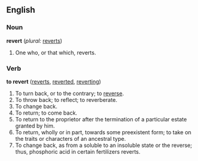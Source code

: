 ==English==

===Noun===
'''revert'''  (''plural:'' [[reverts]])
#One who, or that which, reverts.

===Verb===
'''to revert'''  ([[reverts]], [[reverted]], [[reverting]])
#To turn back, or to the contrary; to [[reverse]].
#To throw back; to reflect; to reverberate.
#To change back.
#To return; to come back.
#To return to the proprietor after the termination of a particular estate granted by him.
#To return, wholly or in part, towards some preexistent form; to take on the traits or characters of an ancestral type.
#To change back, as from a soluble to an insoluble state or the reverse; thus, phosphoric acid in certain fertilizers reverts.